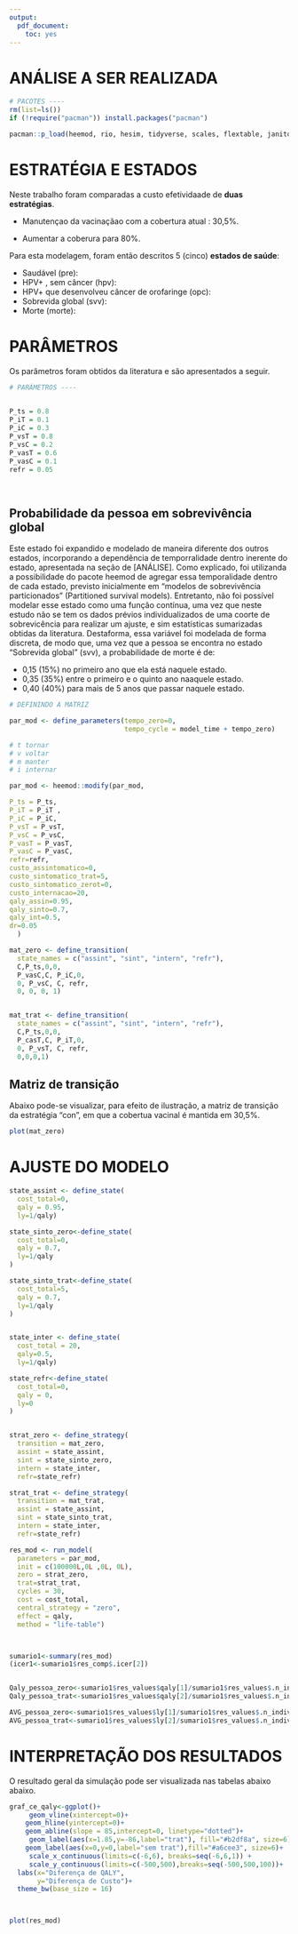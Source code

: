 ```yaml
---
output:
  pdf_document:
    toc: yes
---
```




# ANÁLISE A SER REALIZADA


```r
# PACOTES ----
rm(list=ls())
if (!require("pacman")) install.packages("pacman") 

pacman::p_load(heemod, rio, hesim, tidyverse, scales, flextable, janitor)
```

# ESTRATÉGIA E ESTADOS

Neste trabalho foram comparadas a custo efetividaade de **duas estratégias**.

-   Manutençao da vacinaçãao com a cobertura atual : 30,5\%.

-   Aumentar a coberura para 80\%.

Para esta modelagem, foram então descritos 5 (cinco) **estados de saúde**:

-   Saudável (pre):
-   HPV+ , sem câncer (hpv):
-   HPV+ que desenvolveu câncer de orofaringe (opc):
-   Sobrevida global (svv):
-   Morte (morte):


\newpage

# PARÂMETROS

Os parâmetros foram obtidos da literatura e são apresentados a seguir.

```r
# PARÂMETROS ----
 

P_ts = 0.8
P_iT = 0.1
P_iC = 0.3
P_vsT = 0.8
P_vsC = 0.2
P_vasT = 0.6
P_vasC = 0.1
refr = 0.05

  
```



## Probabilidade da pessoa em sobrevivência global

Este estado foi expandido e modelado de maneira diferente dos outros estados, incorporando a dependência de temporralidade dentro inerente do estado, apresentada na seção de [ANÁLISE]. Como explicado, foi utilizanda a possibilidade do pacote heemod de agregar essa temporalidade dentro de cada estado, previsto inicialmente em "modelos de sobrevivência particionados" (Partitioned survival models). Entretanto, não foi possível modelar esse estado como uma função contínua, uma vez que neste estudo não se tem os dados prévios individualizados de uma coorte de sobrevicência para realizar um ajuste, e sim estatísticas sumarizadas obtidas da literatura. Destaforma, essa variável foi modelada de forma discreta, de modo que, uma vez que a pessoa se encontra no estado "Sobrevida global" (svv), a probabilidade de morte é de:

-   0,15 (15%) no primeiro ano que ela está naquele estado.\
-   0,35 (35%) entre o primeiro e o quinto ano naaquele estado.\
-   0,40 (40%) para mais de 5 anos que passar naquele estado.





```r
# DEFININDO A MATRIZ 

par_mod <- define_parameters(tempo_zero=0,
                             tempo_cycle = model_time + tempo_zero)

# t tornar
# v voltar
# m manter
# i internar

par_mod <- heemod::modify(par_mod,

P_ts = P_ts,
P_iT = P_iT ,
P_iC = P_iC,
P_vsT = P_vsT,
P_vsC = P_vsC,
P_vasT = P_vasT,
P_vasC = P_vasC,
refr=refr,
custo_assintomatico=0,
custo_sintomatico_trat=5,
custo_sintomatico_zerot=0,
custo_internacao=20,
qaly_assin=0.95,
qaly_sinto=0.7,
qaly_int=0.5,
dr=0.05
  )

mat_zero <- define_transition(
  state_names = c("assint", "sint", "intern", "refr"),
  C,P_ts,0,0,
  P_vasC,C, P_iC,0,
  0, P_vsC, C, refr,
  0, 0, 0, 1)


mat_trat <- define_transition(
  state_names = c("assint", "sint", "intern", "refr"),
  C,P_ts,0,0,
  P_casT,C, P_iT,0,
  0, P_vsT, C, refr,
  0,0,0,1)
```


## Matriz de transição

Abaixo pode-se visualizar, para efeito de ilustração, a matriz de transição da estratégia "con", em que a cobertua vacinal é mantida em 30,5%.


```r
plot(mat_zero)
```

\newpage

# AJUSTE DO MODELO


```r

state_assint <- define_state(
  cost_total=0,
  qaly = 0.95,
  ly=1/qaly)

state_sinto_zero<-define_state(
  cost_total=0,
  qaly = 0.7,
  ly=1/qaly
)

state_sinto_trat<-define_state(
  cost_total=5,
  qaly = 0.7,
  ly=1/qaly
)


state_inter <- define_state(
  cost_total = 20,
  qaly=0.5,
  ly=1/qaly)

state_refr<-define_state(
  cost_total=0,
  qaly = 0,
  ly=0
)


strat_zero <- define_strategy(
  transition = mat_zero,
  assint = state_assint,
  sint = state_sinto_zero,
  intern = state_inter, 
  refr=state_refr)

strat_trat <- define_strategy(
  transition = mat_trat,
  assint = state_assint,
  sint = state_sinto_trat,
  intern = state_inter, 
  refr=state_refr)

res_mod <- run_model(
  parameters = par_mod,
  init = c(100000L,0L ,0L, 0L),
  zero = strat_zero,
  trat=strat_trat,
  cycles = 30,
  cost = cost_total,
  central_strategy = "zero",
  effect = qaly,
  method = "life-table")



sumario1<-summary(res_mod)
(icer1<-sumario1$res_comp$.icer[2])


Qaly_pessoa_zero<-sumario1$res_values$qaly[1]/sumario1$res_values$.n_indiv[1]
Qaly_pessoa_trat<-sumario1$res_values$qaly[2]/sumario1$res_values$.n_indiv[2]

AVG_pessoa_zero<-sumario1$res_values$ly[1]/sumario1$res_values$.n_indiv[1]
AVG_pessoa_trat<-sumario1$res_values$ly[2]/sumario1$res_values$.n_indiv[2]
```



\newpage

# INTERPRETAÇÃO DOS RESULTADOS



O resultado geral da simulação pode ser visualizada nas tabelas abaixo abaixo.


```r
graf_ce_qaly<-ggplot()+
     geom_vline(xintercept=0)+
    geom_hline(yintercept=0)+
    geom_abline(slope = 85,intercept=0, linetype="dotted")+
     geom_label(aes(x=1.85,y=-86,label="trat"), fill="#b2df8a", size=6)+
    geom_label(aes(x=0,y=0,label="sem trat"),fill="#a6cee3", size=6)+
     scale_x_continuous(limits=c(-6,6), breaks=seq(-6,6,1)) +
     scale_y_continuous(limits=c(-500,500),breaks=seq(-500,500,100))+
  labs(x="Diferença de QALY",
       y="Diferença de Custo")+
  theme_bw(base_size = 16)




```


```r
plot(res_mod)


```

